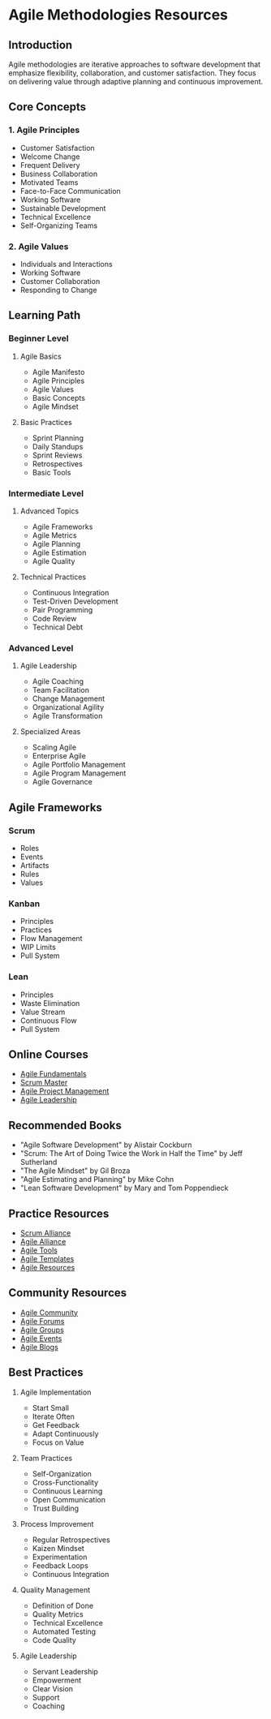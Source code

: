 # Agile Methodologies Resources

## Introduction
Agile methodologies are iterative approaches to software development that emphasize flexibility, collaboration, and customer satisfaction. They focus on delivering value through adaptive planning and continuous improvement.

## Core Concepts

### 1. Agile Principles
- Customer Satisfaction
- Welcome Change
- Frequent Delivery
- Business Collaboration
- Motivated Teams
- Face-to-Face Communication
- Working Software
- Sustainable Development
- Technical Excellence
- Self-Organizing Teams

### 2. Agile Values
- Individuals and Interactions
- Working Software
- Customer Collaboration
- Responding to Change

## Learning Path

### Beginner Level
1. Agile Basics
   - Agile Manifesto
   - Agile Principles
   - Agile Values
   - Basic Concepts
   - Agile Mindset

2. Basic Practices
   - Sprint Planning
   - Daily Standups
   - Sprint Reviews
   - Retrospectives
   - Basic Tools

### Intermediate Level
1. Advanced Topics
   - Agile Frameworks
   - Agile Metrics
   - Agile Planning
   - Agile Estimation
   - Agile Quality

2. Technical Practices
   - Continuous Integration
   - Test-Driven Development
   - Pair Programming
   - Code Review
   - Technical Debt

### Advanced Level
1. Agile Leadership
   - Agile Coaching
   - Team Facilitation
   - Change Management
   - Organizational Agility
   - Agile Transformation

2. Specialized Areas
   - Scaling Agile
   - Enterprise Agile
   - Agile Portfolio Management
   - Agile Program Management
   - Agile Governance

## Agile Frameworks

### Scrum
- Roles
- Events
- Artifacts
- Rules
- Values

### Kanban
- Principles
- Practices
- Flow Management
- WIP Limits
- Pull System

### Lean
- Principles
- Waste Elimination
- Value Stream
- Continuous Flow
- Pull System

## Online Courses
- [Agile Fundamentals](https://www.coursera.org/specializations/agile-development)
- [Scrum Master](https://www.udemy.com/course/scrum-master-certification/)
- [Agile Project Management](https://www.coursera.org/learn/agile-project-management)
- [Agile Leadership](https://www.edx.org/course/agile-leadership)

## Recommended Books
- "Agile Software Development" by Alistair Cockburn
- "Scrum: The Art of Doing Twice the Work in Half the Time" by Jeff Sutherland
- "The Agile Mindset" by Gil Broza
- "Agile Estimating and Planning" by Mike Cohn
- "Lean Software Development" by Mary and Tom Poppendieck

## Practice Resources
- [Scrum Alliance](https://www.scrumalliance.org/)
- [Agile Alliance](https://www.agilealliance.org/)
- [Agile Tools](https://www.agiletools.com/)
- [Agile Templates](https://www.agiletemplates.com/)
- [Agile Resources](https://www.agileresources.com/)

## Community Resources
- [Agile Community](https://www.agilecommunity.com/)
- [Agile Forums](https://www.agileforums.com/)
- [Agile Groups](https://www.agilegroups.com/)
- [Agile Events](https://www.agileevents.com/)
- [Agile Blogs](https://www.agileblogs.com/)

## Best Practices
1. Agile Implementation
   - Start Small
   - Iterate Often
   - Get Feedback
   - Adapt Continuously
   - Focus on Value

2. Team Practices
   - Self-Organization
   - Cross-Functionality
   - Continuous Learning
   - Open Communication
   - Trust Building

3. Process Improvement
   - Regular Retrospectives
   - Kaizen Mindset
   - Experimentation
   - Feedback Loops
   - Continuous Integration

4. Quality Management
   - Definition of Done
   - Quality Metrics
   - Technical Excellence
   - Automated Testing
   - Code Quality

5. Agile Leadership
   - Servant Leadership
   - Empowerment
   - Clear Vision
   - Support
   - Coaching 